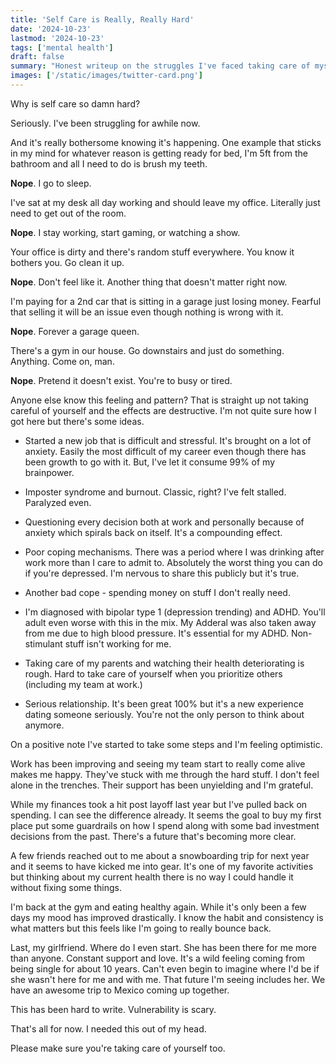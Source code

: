 ```yaml
---
title: 'Self Care is Really, Really Hard'
date: '2024-10-23'
lastmod: '2024-10-23'
tags: ['mental health']
draft: false
summary: "Honest writeup on the struggles I've faced taking care of myself."
images: ['/static/images/twitter-card.png']
---
```


Why is self care so damn hard?

Seriously. I've been struggling for awhile now.

And it's really bothersome knowing it's happening. One example that sticks in my mind for whatever reason is getting ready for bed, I'm 5ft from the bathroom and all I need to do is brush my teeth.

**Nope**. I go to sleep.

I've sat at my desk all day working and should leave my office. Literally just need to get out of the room.

**Nope**. I stay working, start gaming, or watching a show.

Your office is dirty and there's random stuff everywhere. You know it bothers you. Go clean it up.

**Nope**. Don't feel like it. Another thing that doesn't matter right now.

I'm paying for a 2nd car that is sitting in a garage just losing money. Fearful that selling it will be an issue even though nothing is wrong with it.

**Nope**. Forever a garage queen.

There's a gym in our house. Go downstairs and just do something. Anything. Come on, man.

**Nope**. Pretend it doesn't exist. You're to busy or tired.

Anyone else know this feeling and pattern? That is straight up not taking careful of yourself and the effects are destructive. I'm not quite sure how I got here but there's some ideas.

- Started a new job that is difficult and stressful. It's brought on a lot of anxiety. Easily the most difficult of my career even though there has been growth to go with it. But, I've let it consume 99% of my brainpower.

- Imposter syndrome and burnout. Classic, right? I've felt stalled. Paralyzed even.

- Questioning every decision both at work and personally because of anxiety which spirals back on itself. It's a compounding effect.

- Poor coping mechanisms. There was a period where I was drinking after work more than I care to admit to. Absolutely the worst thing you can do if you're depressed. I'm nervous to share this publicly but it's true.

- Another bad cope - spending money on stuff I don't really need.

- I'm diagnosed with bipolar type 1 (depression trending) and ADHD. You'll adult even worse with this in the mix. My Adderal was also taken away from me due to high blood pressure. It's essential for my ADHD. Non-stimulant stuff isn't working for me.

- Taking care of my parents and watching their health deteriorating is rough. Hard to take care of yourself when you prioritize others (including my team at work.)

- Serious relationship. It's been great 100% but it's a new experience dating someone seriously. You're not the only person to think about anymore.

On a positive note I've started to take some steps and I'm feeling optimistic.

Work has been improving and seeing my team start to really come alive makes me happy. They've stuck with me through the hard stuff. I don't feel alone in the trenches. Their support has been unyielding and I'm grateful.

While my finances took a hit post layoff last year but I've pulled back on spending. I can see the difference already. It seems the goal to buy my first place put some guardrails on how I spend along with some bad investment decisions from the past. There's a future that's becoming more clear.

A few friends reached out to me about a snowboarding trip for next year and it seems to have kicked me into gear. It's one of my favorite activities but thinking about my current health there is no way I could handle it without fixing some things.

I'm back at the gym and eating healthy again. While it's only been a few days my mood has improved drastically. I know the habit and consistency is what matters but this feels like I'm going to really bounce back.

Last, my girlfriend. Where do I even start. She has been there for me more than anyone. Constant support and love. It's a wild feeling coming from being single for about 10 years. Can't even begin to imagine where I'd be if she wasn't here for me and with me. That future I'm seeing includes her. We have an awesome trip to Mexico coming up together.

This has been hard to write. Vulnerability is scary.

That's all for now. I needed this out of my head.

Please make sure you're taking care of yourself too.